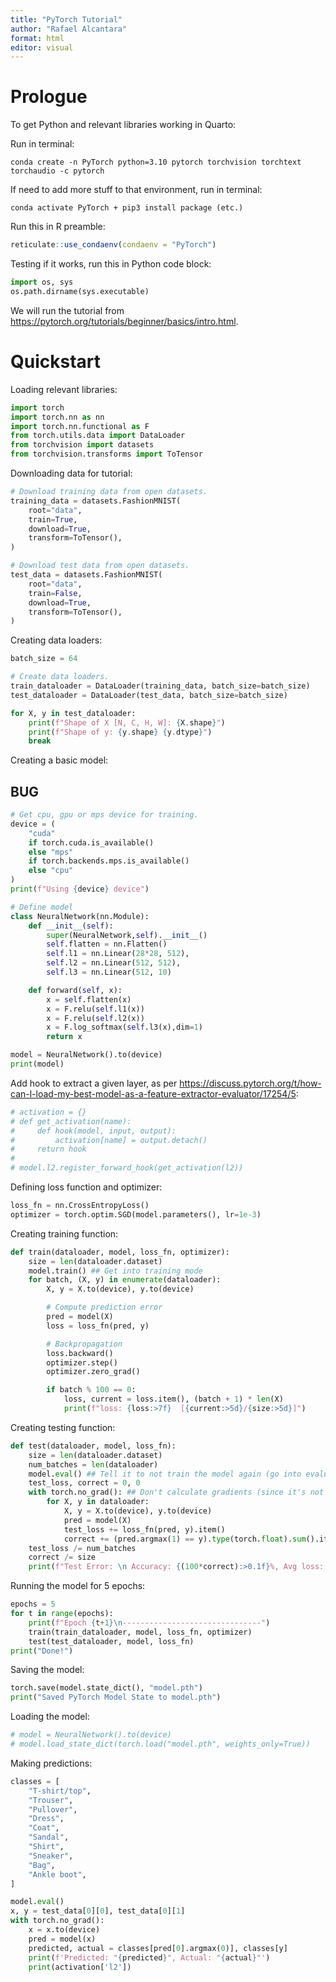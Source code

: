 ```yaml
---
title: "PyTorch Tutorial"
author: "Rafael Alcantara"
format: html
editor: visual
---
```


# Prologue

To get Python and relevant libraries working in Quarto:

Run in terminal:

``` {style="color: green; background-color: lightgray"}
conda create -n PyTorch python=3.10 pytorch torchvision torchtext torchaudio -c pytorch
```

If need to add more stuff to that environment, run in terminal:

``` {style="color: green; background-color: lightgray"}
conda activate PyTorch + pip3 install package (etc.)
```

Run this in R preamble:

```r
reticulate::use_condaenv(condaenv = "PyTorch")
```

Testing if it works, run this in Python code block:

```python
import os, sys
os.path.dirname(sys.executable)
```

We will run the tutorial from <https://pytorch.org/tutorials/beginner/basics/intro.html>.

# Quickstart

Loading relevant libraries:

```python
import torch
import torch.nn as nn
import torch.nn.functional as F
from torch.utils.data import DataLoader
from torchvision import datasets
from torchvision.transforms import ToTensor
```

Downloading data for tutorial:

```python
# Download training data from open datasets.
training_data = datasets.FashionMNIST(
    root="data",
    train=True,
    download=True,
    transform=ToTensor(),
)

# Download test data from open datasets.
test_data = datasets.FashionMNIST(
    root="data",
    train=False,
    download=True,
    transform=ToTensor(),
)
```

Creating data loaders:

```python
batch_size = 64

# Create data loaders.
train_dataloader = DataLoader(training_data, batch_size=batch_size)
test_dataloader = DataLoader(test_data, batch_size=batch_size)

for X, y in test_dataloader:
    print(f"Shape of X [N, C, H, W]: {X.shape}")
    print(f"Shape of y: {y.shape} {y.dtype}")
    break
```

Creating a basic model:

## BUG

```python
# Get cpu, gpu or mps device for training.
device = (
    "cuda"
    if torch.cuda.is_available()
    else "mps"
    if torch.backends.mps.is_available()
    else "cpu"
)
print(f"Using {device} device")

# Define model
class NeuralNetwork(nn.Module):
    def __init__(self):
        super(NeuralNetwork,self).__init__()
        self.flatten = nn.Flatten()
        self.l1 = nn.Linear(28*28, 512),
        self.l2 = nn.Linear(512, 512),
        self.l3 = nn.Linear(512, 10)

    def forward(self, x):
        x = self.flatten(x)
        x = F.relu(self.l1(x))
        x = F.relu(self.l2(x))
        x = F.log_softmax(self.l3(x),dim=1)
        return x

model = NeuralNetwork().to(device)
print(model)
```

Add hook to extract a given layer, as per <https://discuss.pytorch.org/t/how-can-l-load-my-best-model-as-a-feature-extractor-evaluator/17254/5>:

```python
# activation = {}
# def get_activation(name):
#     def hook(model, input, output):
#         activation[name] = output.detach()
#     return hook
# 
# model.l2.register_forward_hook(get_activation(l2))
```

Defining loss function and optimizer:

```python
loss_fn = nn.CrossEntropyLoss()
optimizer = torch.optim.SGD(model.parameters(), lr=1e-3)
```

Creating training function:

```python
def train(dataloader, model, loss_fn, optimizer):
    size = len(dataloader.dataset)
    model.train() ## Get into training mode
    for batch, (X, y) in enumerate(dataloader):
        X, y = X.to(device), y.to(device)

        # Compute prediction error
        pred = model(X)
        loss = loss_fn(pred, y)

        # Backpropagation
        loss.backward()
        optimizer.step()
        optimizer.zero_grad()

        if batch % 100 == 0:
            loss, current = loss.item(), (batch + 1) * len(X)
            print(f"loss: {loss:>7f}  [{current:>5d}/{size:>5d}]")
```

Creating testing function:

```python
def test(dataloader, model, loss_fn):
    size = len(dataloader.dataset)
    num_batches = len(dataloader)
    model.eval() ## Tell it to not train the model again (go into evaluation mode)
    test_loss, correct = 0, 0
    with torch.no_grad(): ## Don't calculate gradients (since it's not training)
        for X, y in dataloader:
            X, y = X.to(device), y.to(device)
            pred = model(X)
            test_loss += loss_fn(pred, y).item()
            correct += (pred.argmax(1) == y).type(torch.float).sum().item()
    test_loss /= num_batches
    correct /= size
    print(f"Test Error: \n Accuracy: {(100*correct):>0.1f}%, Avg loss: {test_loss:>8f} \n")
```

Running the model for 5 epochs:

```python
epochs = 5
for t in range(epochs):
    print(f"Epoch {t+1}\n-------------------------------")
    train(train_dataloader, model, loss_fn, optimizer)
    test(test_dataloader, model, loss_fn)
print("Done!")
```

Saving the model:

```python
torch.save(model.state_dict(), "model.pth")
print("Saved PyTorch Model State to model.pth")
```

Loading the model:

```python
# model = NeuralNetwork().to(device)
# model.load_state_dict(torch.load("model.pth", weights_only=True))
```

Making predictions:

```python
classes = [
    "T-shirt/top",
    "Trouser",
    "Pullover",
    "Dress",
    "Coat",
    "Sandal",
    "Shirt",
    "Sneaker",
    "Bag",
    "Ankle boot",
]

model.eval()
x, y = test_data[0][0], test_data[0][1]
with torch.no_grad():
    x = x.to(device)
    pred = model(x)
    predicted, actual = classes[pred[0].argmax(0)], classes[y]
    print(f'Predicted: "{predicted}", Actual: "{actual}"')
    print(activation['l2'])
```
